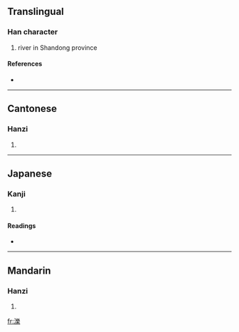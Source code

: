 {{also|泊|泺}}
==Translingual==

===Han character===
{{Han char|rn=85|rad=水|as=15|sn=18|four=3219<sub>4</sub>|canj=水女戈木 (EVID)}}

# river in Shandong province

====References====
* {{Han ref|kx=0658.060|dkj=18563|dj=1068.100|hdz=31779.010|uh=6FFC|ud=28668|bh=EFF6|bd=61430}}

----

==Cantonese==

===Hanzi===
{{yue-hanzi|jyut=|y=bok6, lok6|sim=泺}}

# {{defn|Cantonese}}

----

==Japanese==

===Kanji===
{{ja-kanji|grade=|rs=水15}}

# {{defn|Japanese}}

====Readings====
* {{ja-readings|on=[[ろく]] (roku), [[ほく]] (hoku)|kun=}}

----

==Mandarin==

===Hanzi===
{{cmn-hanzi|sim=泺|pin=[[bó]] ([[bo2]]), [[lì]] ([[li4]]), [[luò]] ([[luo4]]), [[pō]] ([[po1]])|wg=po<sup>2</sup>, li<sup>4</sup>, lo<sup>4</sup>, p'o<sup>1</sup>}}

# {{defn|Mandarin}}

[[fr:濼]]
